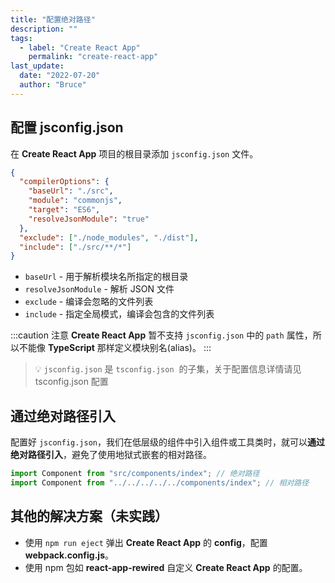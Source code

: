 ```yaml
---
title: "配置绝对路径"
description: ""
tags:
  - label: "Create React App"
    permalink: "create-react-app"
last_update:
  date: "2022-07-20"
  author: "Bruce"
---
```



## 配置 jsconfig.json

在 **Create React App** 项目的根目录添加 `jsconfig.json` 文件。

```json title="JSON" {3} showLineNumbers
{
  "compilerOptions": {
    "baseUrl": "./src",
    "module": "commonjs",
    "target": "ES6",
    "resolveJsonModule": "true"
  },
  "exclude": ["./node_modules", "./dist"],
  "include": ["./src/**/*"]
}
```

- `baseUrl` - 用于解析模块名所指定的根目录
- `resolveJsonModule` - 解析 JSON 文件
- `exclude` - 编译会忽略的文件列表
- `include` - 指定全局模式，编译会包含的文件列表

:::caution 注意
**Create React App** 暂不支持 `jsconfig.json` 中的 `path` 属性，所以不能像 **TypeScript** 那样定义模块别名(alias)。
:::

<blockquote>
  💡 <code>jsconfig.json</code> 是 <code>tsconfig.json</code>
  &nbsp;的子集，关于配置信息详情请见 <HyperLink
    bold
    openWindow
    link="/docs/typescript/configuration"
  >
    tsconfig.json 配置
  </HyperLink>
</blockquote>

## 通过绝对路径引入

配置好 `jsconfig.json`，我们在低层级的组件中引入组件或工具类时，就可以**通过绝对路径引入**，避免了使用地狱式嵌套的相对路径。

```javascript title="JavaScript"
import Component from "src/components/index"; // 绝对路径
import Component from "../../../../../components/index"; // 相对路径
```

## 其他的解决方案（未实践）

<!-- IDEA - Practice -->

- 使用 `npm run eject` 弹出 **Create React App** 的 **config**，配置 **webpack.config.js**。
- 使用 npm 包如 **react-app-rewired** 自定义 **Create React App** 的配置。

